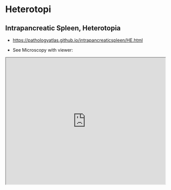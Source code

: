 # Heterotopi

## Intrapancreatic Spleen, Heterotopia


- [https://pathologyatlas.github.io/intrapancreaticspleen/HE.html](https://pathologyatlas.github.io/intrapancreaticspleen/HE.html)

- See Microscopy with viewer: 

<iframe src="https://pathologyatlas.github.io/intrapancreaticspleen/HE.html" width="100%" height="400px"></iframe>

